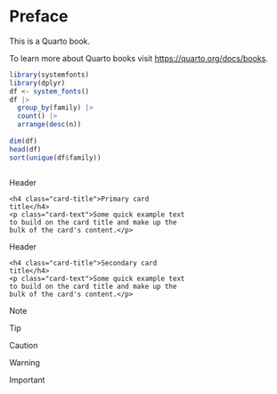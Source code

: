 # Preface {.unnumbered}

This is a Quarto book.

To learn more about Quarto books visit <https://quarto.org/docs/books>.

```r
library(systemfonts)
library(dplyr)
df <- system_fonts()
df |>
  group_by(family) |>
  count() |>
  arrange(desc(n))
  
dim(df)
head(df)
sort(unique(df$family))
  
```

<div class="card border-primary mb-3" style="max-width: 20rem;">
  <div class="card-header">Header</div>
  <div class="card-body">
    <h4 class="card-title">Primary card title</h4>
    <p class="card-text">Some quick example text to build on the card title and make up the bulk of the card's content.</p>
  </div>
</div>

<div class="card text-white bg-secondary mb-3" style="max-width: 20rem;">
  <div class="card-header">Header</div>
  <div class="card-body">
    <h4 class="card-title">Secondary card title</h4>
    <p class="card-text">Some quick example text to build on the card title and make up the bulk of the card's content.</p>
  </div>
 </div> 
  
::: callout-note
Note
:::

::: callout-tip
Tip
:::

::: callout-caution
Caution
:::

::: callout-warning
Warning
:::

::: callout-important
Important
:::

<span class="glyphicon glyphicon-music"></span> 
